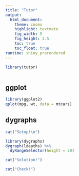 ```yaml
---
title: "Tutor"
output: 
  html_document:
    theme: cosmo
    highlight: textmate
    fig_width: 5
    fig_height: 3.5
    toc: true
    toc_float: true
runtime: shiny_prerendered
---
```


```r
library(tutor)
```

```r

```



## ggplot

```r
library(ggplot2)
qplot(mpg, wt, data = mtcars)
```


## dygraphs


```r
cat("Setup!\n")
```

```r
library(dygraphs)
dygraph(ldeaths) %>%
  dyRangeSelector(height = 20)
```

```r
cat("Solution!")
```

```r
cat("Check!")
```







